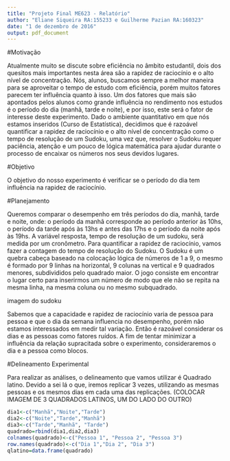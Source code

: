 ```yaml
---
title: "Projeto Final ME623 - Relatório"
author: "Eliane Siqueira RA:155233 e Guilherme Pazian RA:160323"
date: "1 de dezembro de 2016"
output: pdf_document
---
```


#Motivação

  Atualmente muito se discute sobre eficiência no âmbito estudantil, dois dos quesitos mais importantes nesta área são a rapidez de raciocínio e o alto nível de concentração. Nós, alunos,  buscamos sempre a melhor maneira para se aproveitar o tempo de estudo com eficiência, porém muitos fatores parecem ter influência quanto à isso. Um dos fatores que mais são apontados pelos alunos como grande influência no rendimento nos estudos é o período do dia (manhã, tarde e noite), e por isso, este será o fator de interesse deste experimento.
  Dado o ambiente quantitativo em que nós estamos inseridos (Curso de Estatística), decidimos que é razoável quantificar  a rapidez de raciocínio e o alto nível de concentração como o tempo de resolução de um Sudoku, uma vez que, resolver o Sudoku requer paciência, atenção e um pouco de lógica matemática para ajudar durante o processo de encaixar os números nos seus devidos lugares.

#Objetivo

  O objetivo do nosso experimento é verificar se o período do dia tem influência na rapidez de raciocínio.


#Planejamento

  Queremos comparar o desempenho em três períodos do dia, manhã, tarde e noite, onde: o período da manhã corresponde ao período anterior às 10hs, o período da tarde após às 13hs e antes das 17hs e o período da noite após às 19hs.
  A variável resposta, tempo de resolução de um sudoku, será medida por um cronômetro. 
  Para quantificar a rapidez de raciocínio, vamos fazer a contagem do tempo de resolução do Sudoku.
  O Sudoku é um quebra cabeça baseado na colocação lógica de números de 1 a 9, o mesmo é formado por 9 linhas na horizontal, 9 colunas na vertical  e 9 quadrados menores, subdivididos pelo quadrado maior. O jogo consiste em encontrar o lugar certo para inserirmos um número de modo que ele não se repita na mesma linha, na mesma coluna ou no mesmo subquadrado.
  
  imagem do sudoku
  
  Sabemos que a capacidade e rapidez de raciocínio varia de pessoa para pessoa e que o dia da semana influencia no desempenho,  porém não estamos interessados em medir tal variação. Então é razoável considerar os dias e as pessoas como fatores ruídos.
A fim de tentar minimizar a influência da relação supracitada sobre o experimento, consideraremos o dia e a pessoa como blocos.

#Delineamento Experimental

Para realizar as análises, o delineamento que vamos utilizar é Quadrado latino. Devido a sei lá o que, iremos replicar 3 vezes, utilizando as mesmas pessoas e os mesmos dias em  cada uma das replicações. (COLOCAR IMAGEM DE 3 QUADRADOS LATINOS, UM DO LADO DO OUTRO)

```r
dia1<-c("Manhã","Noite","Tarde")
dia2<-c("Noite","Tarde","Manhã")
dia3<-c("Tarde","Manhã", "Tarde")
quadrado=rbind(dia1,dia2,dia3)
colnames(quadrado)<-c("Pessoa 1", "Pessoa 2", "Pessoa 3")
row.names(quadrado)<-c("Dia 1","Dia 2", "Dia 3")
qlatino=data.frame(quadrado)

```


